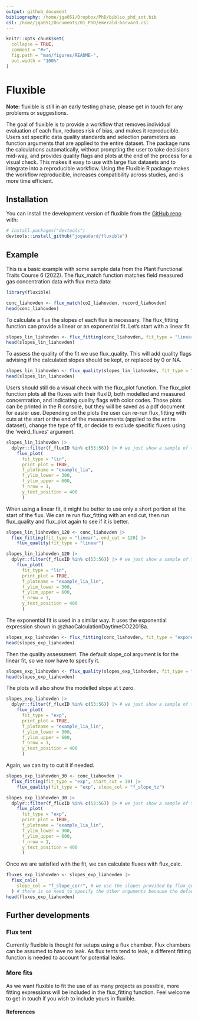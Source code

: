 ```yaml
---
output: github_document
bibliography: /home/jga051/Dropbox/PhD/biblio_phd_zot.bib
csl: /home/jga051/Documents/01_PhD/emerald-harvard.csl
---
```


<!-- README.md is generated from README.Rmd. Please edit that file -->

```r
knitr::opts_chunk$set(
  collapse = TRUE,
  comment = "#>",
  fig.path = "man/figures/README-",
  out.width = "100%"
)
```

# Fluxible

**Note:** fluxible is still in an early testing phase, please get in touch for any problems or suggestions.

<!-- badges: start -->
<!-- badges: end -->

The goal of fluxible is to provide a workflow that removes individual evaluation of each flux, reduces risk of bias, and makes it reproducible.
Users set specific data quality standards and selection parameters as function arguments that are applied to the entire dataset.
The package runs the calculations automatically, without prompting the user to take decisions mid-way, and provides quality flags and plots at the end of the process for a visual check.
This makes it easy to use with large flux datasets and to integrate into a reproducible workflow.
Using the Fluxible R package makes the workflow reproducible, increases compatibility across studies, and is more time efficient.

## Installation

You can install the development version of fluxible from the [GitHub repo](https://github.com/jogaudard/fluxible) with:

``` r
# install.packages("devtools")
devtools::install_github("jogaudard/fluxible")
```

## Example

This is a basic example with some sample data from the Plant Functional Traits Course 6 (2022).
The flux_match function matches field measured gas concentration data with flux meta data:

```r
library(fluxible)

conc_liahovden <- flux_match(co2_liahovden, record_liahovden)
head(conc_liahovden)
```

To calculate a flux the slopes of each flux is necessary.
The flux_fitting function can provide a linear or an exponential fit.
Let's start with a linear fit.

```r
slopes_lin_liahovden <- flux_fitting(conc_liahovden, fit_type = "linear")
head(slopes_lin_liahovden)
```

To assess the quality of the fit we use flux_quality.
This will add quality flags advising if the calculated slopes should be kept, or replaced by 0 or NA.

```r
slopes_lin_liahovden <- flux_quality(slopes_lin_liahovden, fit_type = "lin")
head(slopes_lin_liahovden)
```

Users should still do a visual check with the flux_plot function.
The flux_plot function plots all the fluxes with their fluxID, both modelled and measured concentration, and indicating quality flags with color codes.
Those plots can be printed in the R console, but they will be saved as a pdf document for easier use.
Depending on the plots the user can re-run flux_fitting with cuts at the start or the end of the measurements (applied to the entire dataset), change the type of fit, or decide to exclude specific fluxes using the 'weird_fluxes' argument.

```r
slopes_lin_liahovden |>
  dplyr::filter(f_fluxID %in% c(53:56)) |> # we just show a sample of the plots to avoid slowing down the example
    flux_plot(
      fit_type = "lin",
      print_plot = TRUE,
      f_plotname = "example_lia",
      f_ylim_lower = 300,
      f_ylim_upper = 600,
      f_nrow = 1,
      y_text_position = 400
      )
```

When using a linear fit, it might be better to use only a short portion at the start of the flux.
We can re run flux_fitting with an end cut, then run flux_quality and flux_plot again to see if it is better.

```r
slopes_lin_liahovden_120 <- conc_liahovden |>
  flux_fitting(fit_type = "linear", end_cut = 120) |>
    flux_quality(fit_type = "linear")

slopes_lin_liahovden_120 |>
  dplyr::filter(f_fluxID %in% c(53:56)) |> # we just show a sample of the plots to avoid slowing down the example
    flux_plot(
      fit_type = "lin",
      print_plot = TRUE,
      f_plotname = "example_lia_lin",
      f_ylim_lower = 300,
      f_ylim_upper = 600,
      f_nrow = 1,
      y_text_position = 400
      )
```

The exponential fit is used in a similar way.
It uses the exponential expression shown in @zhaoCalculationDaytimeCO22018a.

```r
slopes_exp_liahovden <- flux_fitting(conc_liahovden, fit_type = "exponential")
head(slopes_exp_liahovden)
```

Then the quality assessment.
The default slope_col argument is for the linear fit, so we now have to specify it.

```r
slopes_exp_liahovden <- flux_quality(slopes_exp_liahovden, fit_type = "expo", slope_col = "f_slope_tz")
head(slopes_exp_liahovden)
```

The plots will also show the modelled slope at t zero.

```r
slopes_exp_liahovden |>
  dplyr::filter(f_fluxID %in% c(53:56)) |> # we just show a sample of the plots to avoid slowing down the example
    flux_plot(
      fit_type = "exp",
      print_plot = TRUE,
      f_plotname = "example_lia_lin",
      f_ylim_lower = 300,
      f_ylim_upper = 600,
      f_nrow = 1,
      y_text_position = 400
      )
```

Again, we can try to cut it if needed.

```r
slopes_exp_liahovden_30 <- conc_liahovden |>
  flux_fitting(fit_type = "exp", start_cut = 30) |>
    flux_quality(fit_type = "exp", slope_col = "f_slope_tz")

slopes_exp_liahovden_30 |>
  dplyr::filter(f_fluxID %in% c(53:56)) |> # we just show a sample of the plots to avoid slowing down the example
    flux_plot(
      fit_type = "exp",
      print_plot = TRUE,
      f_plotname = "example_lia_lin",
      f_ylim_lower = 300,
      f_ylim_upper = 600,
      f_nrow = 1,
      y_text_position = 400
      )
```

Once we are satisfied with the fit, we can calculate fluxes with flux_calc.

```r
fluxes_exp_liahovden <- slopes_exp_liahovden |>
  flux_calc(
    slope_col = "f_slope_corr", # we use the slopes provided by flux_quality
  ) # there is no need to specify the other arguments because the defaults are from our experiment, other users might want to check that
head(fluxes_exp_liahovden)
```

## Further developments

### Flux tent
Currently fluxible is thought for setups using a flux chamber.
Flux chambers can be assumed to have no leak.
As flux tents tend to leak, a different fitting function is needed to account for potential leaks.

### More fits
As we want fluxible to fit the use of as many projects as possible, more fitting expressions will be included in the flux_fitting function.
Feel welcome to get in touch if you wish to include yours in fluxible.

#### References